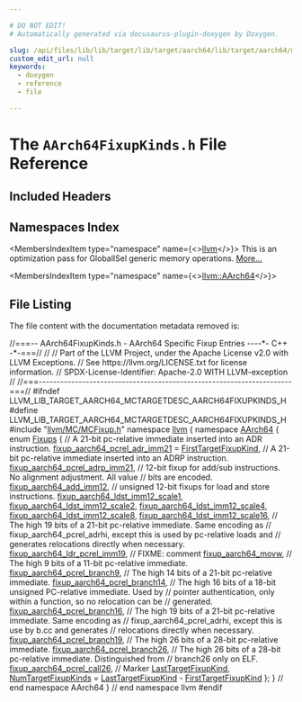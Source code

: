 ```yaml
---

# DO NOT EDIT!
# Automatically generated via docusaurus-plugin-doxygen by Doxygen.

slug: /api/files/lib/lib/target/lib/target/aarch64/lib/target/aarch64/mctargetdesc/aarch64fixupkinds-h
custom_edit_url: null
keywords:
  - doxygen
  - reference
  - file

---
```





# The `AArch64FixupKinds.h` File Reference

<DoxygenPage pluginConfig={pluginConfig}>



## Included Headers

<IncludesList>
<IncludesListItem
  filePath="llvm/MC/MCFixup.h"
  permalink="/docs/api/files/include/include/llvm/include/llvm/mc/mcfixup-h"
  isLocal="true" />
</IncludesList>

## Namespaces Index

<MembersIndex>

<MembersIndexItem
  type="namespace"
  name={<><a href="/docs/api/namespaces/llvm">llvm</a></>}>
This is an optimization pass for GlobalISel generic memory operations. <a href="/docs/api/namespaces/llvm/#details">More...</a>
</MembersIndexItem>

<MembersIndexItem
  type="namespace"
  name={<><a href="/docs/api/namespaces/llvm/aarch64">llvm::AArch64</a></>}>
</MembersIndexItem>

</MembersIndex>


## File Listing

The file content with the documentation metadata removed is:

<ProgramListing>

<Link id="l00001" /><CodeLine lineNumber="1"><Highlight kind="comment">//===-- AArch64FixupKinds.h - AArch64 Specific Fixup Entries ----&#42;- C++ -&#42;-===//</Highlight><Highlight kind="normal"></Highlight></CodeLine>
<Link id="l00002" /><CodeLine lineNumber="2"><Highlight kind="normal"></Highlight><Highlight kind="comment">//</Highlight><Highlight kind="normal"></Highlight></CodeLine>
<Link id="l00003" /><CodeLine lineNumber="3"><Highlight kind="normal"></Highlight><Highlight kind="comment">// Part of the LLVM Project, under the Apache License v2.0 with LLVM Exceptions.</Highlight><Highlight kind="normal"></Highlight></CodeLine>
<Link id="l00004" /><CodeLine lineNumber="4"><Highlight kind="normal"></Highlight><Highlight kind="comment">// See https://llvm.org/LICENSE.txt for license information.</Highlight><Highlight kind="normal"></Highlight></CodeLine>
<Link id="l00005" /><CodeLine lineNumber="5"><Highlight kind="normal"></Highlight><Highlight kind="comment">// SPDX-License-Identifier: Apache-2.0 WITH LLVM-exception</Highlight><Highlight kind="normal"></Highlight></CodeLine>
<Link id="l00006" /><CodeLine lineNumber="6"><Highlight kind="normal"></Highlight><Highlight kind="comment">//</Highlight><Highlight kind="normal"></Highlight></CodeLine>
<Link id="l00007" /><CodeLine lineNumber="7"><Highlight kind="normal"></Highlight><Highlight kind="comment">//===----------------------------------------------------------------------===//</Highlight><Highlight kind="normal"></Highlight></CodeLine>
<Link id="l00008" /><CodeLine lineNumber="8"><Highlight kind="normal"></Highlight></CodeLine>
<Link id="l00009" /><CodeLine lineNumber="9"><Highlight kind="normal"></Highlight><Highlight kind="preprocessor">#ifndef LLVM&#95;LIB&#95;TARGET&#95;AARCH64&#95;MCTARGETDESC&#95;AARCH64FIXUPKINDS&#95;H</Highlight><Highlight kind="normal"></Highlight></CodeLine>
<Link id="l00010" /><CodeLine lineNumber="10"><Highlight kind="normal"></Highlight><Highlight kind="preprocessor">#define LLVM&#95;LIB&#95;TARGET&#95;AARCH64&#95;MCTARGETDESC&#95;AARCH64FIXUPKINDS&#95;H</Highlight><Highlight kind="normal"></Highlight></CodeLine>
<Link id="l00011" /><CodeLine lineNumber="11"><Highlight kind="normal"></Highlight></CodeLine>
<Link id="l00012" /><CodeLine lineNumber="12"><Highlight kind="normal"></Highlight><Highlight kind="preprocessor">#include &quot;<a href="/docs/api/files/include/include/llvm/include/llvm/mc/mcfixup-h">llvm/MC/MCFixup.h</a>&quot;</Highlight><Highlight kind="normal"></Highlight></CodeLine>
<Link id="l00013" /><CodeLine lineNumber="13"><Highlight kind="normal"></Highlight></CodeLine>
<Link id="l00014" /><CodeLine lineNumber="14"><Highlight kind="normal"></Highlight><Highlight kind="keyword">namespace </Highlight><Highlight kind="normal"><a href="/docs/api/namespaces/llvm">llvm</a> &#123;</Highlight></CodeLine>
<Link id="l00015" /><CodeLine lineNumber="15"><Highlight kind="normal"></Highlight><Highlight kind="keyword">namespace </Highlight><Highlight kind="normal"><a href="/docs/api/namespaces/llvm/aarch64">AArch64</a> &#123;</Highlight></CodeLine>
<Link id="l00016" /><CodeLine lineNumber="16"><Highlight kind="normal"></Highlight></CodeLine>
<Link id="l00017" /><CodeLine lineNumber="17" lineLink="/docs/api/namespaces/llvm/aarch64/#a5c816ea23ece51a78a235f57ffb177a9"><Highlight kind="normal"></Highlight><Highlight kind="keyword">enum</Highlight><Highlight kind="normal"> <a href="/docs/api/namespaces/llvm/aarch64/#a5c816ea23ece51a78a235f57ffb177a9">Fixups</a> &#123;</Highlight></CodeLine>
<Link id="l00018" /><CodeLine lineNumber="18"><Highlight kind="normal">  </Highlight><Highlight kind="comment">// A 21-bit pc-relative immediate inserted into an ADR instruction.</Highlight><Highlight kind="normal"></Highlight></CodeLine>
<Link id="l00019" /><CodeLine lineNumber="19" lineLink="/docs/api/namespaces/llvm/aarch64/#a5c816ea23ece51a78a235f57ffb177a9a9a9d665cbb724cea9ad2aae20668e464"><Highlight kind="normal">  <a href="/docs/api/namespaces/llvm/aarch64/#a5c816ea23ece51a78a235f57ffb177a9a9a9d665cbb724cea9ad2aae20668e464">fixup&#95;aarch64&#95;pcrel&#95;adr&#95;imm21</a> = <a href="/docs/api/namespaces/llvm/#a84cef097f15848752272d38769011f58a02772a67f2052ae04bb9ef1ff9dc3cf8">FirstTargetFixupKind</a>,</Highlight></CodeLine>
<Link id="l00020" /><CodeLine lineNumber="20"><Highlight kind="normal"></Highlight></CodeLine>
<Link id="l00021" /><CodeLine lineNumber="21"><Highlight kind="normal">  </Highlight><Highlight kind="comment">// A 21-bit pc-relative immediate inserted into an ADRP instruction.</Highlight><Highlight kind="normal"></Highlight></CodeLine>
<Link id="l00022" /><CodeLine lineNumber="22" lineLink="/docs/api/namespaces/llvm/aarch64/#a5c816ea23ece51a78a235f57ffb177a9ad31b24bfe1fb4471f899fbfa37d240f7"><Highlight kind="normal">  <a href="/docs/api/namespaces/llvm/aarch64/#a5c816ea23ece51a78a235f57ffb177a9ad31b24bfe1fb4471f899fbfa37d240f7">fixup&#95;aarch64&#95;pcrel&#95;adrp&#95;imm21</a>,</Highlight></CodeLine>
<Link id="l00023" /><CodeLine lineNumber="23"><Highlight kind="normal"></Highlight></CodeLine>
<Link id="l00024" /><CodeLine lineNumber="24"><Highlight kind="normal">  </Highlight><Highlight kind="comment">// 12-bit fixup for add/sub instructions. No alignment adjustment. All value</Highlight><Highlight kind="normal"></Highlight></CodeLine>
<Link id="l00025" /><CodeLine lineNumber="25"><Highlight kind="normal">  </Highlight><Highlight kind="comment">// bits are encoded.</Highlight><Highlight kind="normal"></Highlight></CodeLine>
<Link id="l00026" /><CodeLine lineNumber="26" lineLink="/docs/api/namespaces/llvm/aarch64/#a5c816ea23ece51a78a235f57ffb177a9ad535858a360e48fa51bd9c5ac0956162"><Highlight kind="normal">  <a href="/docs/api/namespaces/llvm/aarch64/#a5c816ea23ece51a78a235f57ffb177a9ad535858a360e48fa51bd9c5ac0956162">fixup&#95;aarch64&#95;add&#95;imm12</a>,</Highlight></CodeLine>
<Link id="l00027" /><CodeLine lineNumber="27"><Highlight kind="normal"></Highlight></CodeLine>
<Link id="l00028" /><CodeLine lineNumber="28"><Highlight kind="normal">  </Highlight><Highlight kind="comment">// unsigned 12-bit fixups for load and store instructions.</Highlight><Highlight kind="normal"></Highlight></CodeLine>
<Link id="l00029" /><CodeLine lineNumber="29" lineLink="/docs/api/namespaces/llvm/aarch64/#a5c816ea23ece51a78a235f57ffb177a9ae794060e936aea9d09bdd85bb99dcf80"><Highlight kind="normal">  <a href="/docs/api/namespaces/llvm/aarch64/#a5c816ea23ece51a78a235f57ffb177a9ae794060e936aea9d09bdd85bb99dcf80">fixup&#95;aarch64&#95;ldst&#95;imm12&#95;scale1</a>,</Highlight></CodeLine>
<Link id="l00030" /><CodeLine lineNumber="30" lineLink="/docs/api/namespaces/llvm/aarch64/#a5c816ea23ece51a78a235f57ffb177a9aa7eca8a3014a1980664443a7d07edec5"><Highlight kind="normal">  <a href="/docs/api/namespaces/llvm/aarch64/#a5c816ea23ece51a78a235f57ffb177a9aa7eca8a3014a1980664443a7d07edec5">fixup&#95;aarch64&#95;ldst&#95;imm12&#95;scale2</a>,</Highlight></CodeLine>
<Link id="l00031" /><CodeLine lineNumber="31" lineLink="/docs/api/namespaces/llvm/aarch64/#a5c816ea23ece51a78a235f57ffb177a9a1d9670f8c96a7890ee1396fc8596e5a4"><Highlight kind="normal">  <a href="/docs/api/namespaces/llvm/aarch64/#a5c816ea23ece51a78a235f57ffb177a9a1d9670f8c96a7890ee1396fc8596e5a4">fixup&#95;aarch64&#95;ldst&#95;imm12&#95;scale4</a>,</Highlight></CodeLine>
<Link id="l00032" /><CodeLine lineNumber="32" lineLink="/docs/api/namespaces/llvm/aarch64/#a5c816ea23ece51a78a235f57ffb177a9adaa9de7bb7ea352fc17fcb5adec2a9f5"><Highlight kind="normal">  <a href="/docs/api/namespaces/llvm/aarch64/#a5c816ea23ece51a78a235f57ffb177a9adaa9de7bb7ea352fc17fcb5adec2a9f5">fixup&#95;aarch64&#95;ldst&#95;imm12&#95;scale8</a>,</Highlight></CodeLine>
<Link id="l00033" /><CodeLine lineNumber="33" lineLink="/docs/api/namespaces/llvm/aarch64/#a5c816ea23ece51a78a235f57ffb177a9ac2e74dcdf3c97291d6ce9fc8032d2e4f"><Highlight kind="normal">  <a href="/docs/api/namespaces/llvm/aarch64/#a5c816ea23ece51a78a235f57ffb177a9ac2e74dcdf3c97291d6ce9fc8032d2e4f">fixup&#95;aarch64&#95;ldst&#95;imm12&#95;scale16</a>,</Highlight></CodeLine>
<Link id="l00034" /><CodeLine lineNumber="34"><Highlight kind="normal"></Highlight></CodeLine>
<Link id="l00035" /><CodeLine lineNumber="35"><Highlight kind="normal">  </Highlight><Highlight kind="comment">// The high 19 bits of a 21-bit pc-relative immediate. Same encoding as</Highlight><Highlight kind="normal"></Highlight></CodeLine>
<Link id="l00036" /><CodeLine lineNumber="36"><Highlight kind="normal">  </Highlight><Highlight kind="comment">// fixup&#95;aarch64&#95;pcrel&#95;adrhi, except this is used by pc-relative loads and</Highlight><Highlight kind="normal"></Highlight></CodeLine>
<Link id="l00037" /><CodeLine lineNumber="37"><Highlight kind="normal">  </Highlight><Highlight kind="comment">// generates relocations directly when necessary.</Highlight><Highlight kind="normal"></Highlight></CodeLine>
<Link id="l00038" /><CodeLine lineNumber="38" lineLink="/docs/api/namespaces/llvm/aarch64/#a5c816ea23ece51a78a235f57ffb177a9a99cefa5f52a371b91390c527f4648722"><Highlight kind="normal">  <a href="/docs/api/namespaces/llvm/aarch64/#a5c816ea23ece51a78a235f57ffb177a9a99cefa5f52a371b91390c527f4648722">fixup&#95;aarch64&#95;ldr&#95;pcrel&#95;imm19</a>,</Highlight></CodeLine>
<Link id="l00039" /><CodeLine lineNumber="39"><Highlight kind="normal"></Highlight></CodeLine>
<Link id="l00040" /><CodeLine lineNumber="40"><Highlight kind="normal">  </Highlight><Highlight kind="comment">// FIXME: comment</Highlight><Highlight kind="normal"></Highlight></CodeLine>
<Link id="l00041" /><CodeLine lineNumber="41" lineLink="/docs/api/namespaces/llvm/aarch64/#a5c816ea23ece51a78a235f57ffb177a9a3e0254041247fb97318a3da8d0f489c6"><Highlight kind="normal">  <a href="/docs/api/namespaces/llvm/aarch64/#a5c816ea23ece51a78a235f57ffb177a9a3e0254041247fb97318a3da8d0f489c6">fixup&#95;aarch64&#95;movw</a>,</Highlight></CodeLine>
<Link id="l00042" /><CodeLine lineNumber="42"><Highlight kind="normal"></Highlight></CodeLine>
<Link id="l00043" /><CodeLine lineNumber="43"><Highlight kind="normal">  </Highlight><Highlight kind="comment">// The high 9 bits of a 11-bit pc-relative immediate.</Highlight><Highlight kind="normal"></Highlight></CodeLine>
<Link id="l00044" /><CodeLine lineNumber="44" lineLink="/docs/api/namespaces/llvm/aarch64/#a5c816ea23ece51a78a235f57ffb177a9a064b38da087b4f1840e307c3bb675470"><Highlight kind="normal">  <a href="/docs/api/namespaces/llvm/aarch64/#a5c816ea23ece51a78a235f57ffb177a9a064b38da087b4f1840e307c3bb675470">fixup&#95;aarch64&#95;pcrel&#95;branch9</a>,</Highlight></CodeLine>
<Link id="l00045" /><CodeLine lineNumber="45"><Highlight kind="normal"></Highlight></CodeLine>
<Link id="l00046" /><CodeLine lineNumber="46"><Highlight kind="normal">  </Highlight><Highlight kind="comment">// The high 14 bits of a 21-bit pc-relative immediate.</Highlight><Highlight kind="normal"></Highlight></CodeLine>
<Link id="l00047" /><CodeLine lineNumber="47" lineLink="/docs/api/namespaces/llvm/aarch64/#a5c816ea23ece51a78a235f57ffb177a9a9cfa836f3def950d2b4a9cc69a5de67c"><Highlight kind="normal">  <a href="/docs/api/namespaces/llvm/aarch64/#a5c816ea23ece51a78a235f57ffb177a9a9cfa836f3def950d2b4a9cc69a5de67c">fixup&#95;aarch64&#95;pcrel&#95;branch14</a>,</Highlight></CodeLine>
<Link id="l00048" /><CodeLine lineNumber="48"><Highlight kind="normal"></Highlight></CodeLine>
<Link id="l00049" /><CodeLine lineNumber="49"><Highlight kind="normal">  </Highlight><Highlight kind="comment">// The high 16 bits of a 18-bit unsigned PC-relative immediate. Used by</Highlight><Highlight kind="normal"></Highlight></CodeLine>
<Link id="l00050" /><CodeLine lineNumber="50"><Highlight kind="normal">  </Highlight><Highlight kind="comment">// pointer authentication, only within a function, so no relocation can be</Highlight><Highlight kind="normal"></Highlight></CodeLine>
<Link id="l00051" /><CodeLine lineNumber="51"><Highlight kind="normal">  </Highlight><Highlight kind="comment">// generated.</Highlight><Highlight kind="normal"></Highlight></CodeLine>
<Link id="l00052" /><CodeLine lineNumber="52" lineLink="/docs/api/namespaces/llvm/aarch64/#a5c816ea23ece51a78a235f57ffb177a9a16eddc85596422ff5b09f44bd6ab5ae7"><Highlight kind="normal">  <a href="/docs/api/namespaces/llvm/aarch64/#a5c816ea23ece51a78a235f57ffb177a9a16eddc85596422ff5b09f44bd6ab5ae7">fixup&#95;aarch64&#95;pcrel&#95;branch16</a>,</Highlight></CodeLine>
<Link id="l00053" /><CodeLine lineNumber="53"><Highlight kind="normal"></Highlight></CodeLine>
<Link id="l00054" /><CodeLine lineNumber="54"><Highlight kind="normal">  </Highlight><Highlight kind="comment">// The high 19 bits of a 21-bit pc-relative immediate. Same encoding as</Highlight><Highlight kind="normal"></Highlight></CodeLine>
<Link id="l00055" /><CodeLine lineNumber="55"><Highlight kind="normal">  </Highlight><Highlight kind="comment">// fixup&#95;aarch64&#95;pcrel&#95;adrhi, except this is use by b.cc and generates</Highlight><Highlight kind="normal"></Highlight></CodeLine>
<Link id="l00056" /><CodeLine lineNumber="56"><Highlight kind="normal">  </Highlight><Highlight kind="comment">// relocations directly when necessary.</Highlight><Highlight kind="normal"></Highlight></CodeLine>
<Link id="l00057" /><CodeLine lineNumber="57" lineLink="/docs/api/namespaces/llvm/aarch64/#a5c816ea23ece51a78a235f57ffb177a9a87e08dcaf47dcab2f388f1d348002f3f"><Highlight kind="normal">  <a href="/docs/api/namespaces/llvm/aarch64/#a5c816ea23ece51a78a235f57ffb177a9a87e08dcaf47dcab2f388f1d348002f3f">fixup&#95;aarch64&#95;pcrel&#95;branch19</a>,</Highlight></CodeLine>
<Link id="l00058" /><CodeLine lineNumber="58"><Highlight kind="normal"></Highlight></CodeLine>
<Link id="l00059" /><CodeLine lineNumber="59"><Highlight kind="normal">  </Highlight><Highlight kind="comment">// The high 26 bits of a 28-bit pc-relative immediate.</Highlight><Highlight kind="normal"></Highlight></CodeLine>
<Link id="l00060" /><CodeLine lineNumber="60" lineLink="/docs/api/namespaces/llvm/aarch64/#a5c816ea23ece51a78a235f57ffb177a9a74a32a0e3d43c7e6b0ef010ebffa5f23"><Highlight kind="normal">  <a href="/docs/api/namespaces/llvm/aarch64/#a5c816ea23ece51a78a235f57ffb177a9a74a32a0e3d43c7e6b0ef010ebffa5f23">fixup&#95;aarch64&#95;pcrel&#95;branch26</a>,</Highlight></CodeLine>
<Link id="l00061" /><CodeLine lineNumber="61"><Highlight kind="normal"></Highlight></CodeLine>
<Link id="l00062" /><CodeLine lineNumber="62"><Highlight kind="normal">  </Highlight><Highlight kind="comment">// The high 26 bits of a 28-bit pc-relative immediate. Distinguished from</Highlight><Highlight kind="normal"></Highlight></CodeLine>
<Link id="l00063" /><CodeLine lineNumber="63"><Highlight kind="normal">  </Highlight><Highlight kind="comment">// branch26 only on ELF.</Highlight><Highlight kind="normal"></Highlight></CodeLine>
<Link id="l00064" /><CodeLine lineNumber="64" lineLink="/docs/api/namespaces/llvm/aarch64/#a5c816ea23ece51a78a235f57ffb177a9a572647824895bc24ec60e6ed94fc2b05"><Highlight kind="normal">  <a href="/docs/api/namespaces/llvm/aarch64/#a5c816ea23ece51a78a235f57ffb177a9a572647824895bc24ec60e6ed94fc2b05">fixup&#95;aarch64&#95;pcrel&#95;call26</a>,</Highlight></CodeLine>
<Link id="l00065" /><CodeLine lineNumber="65"><Highlight kind="normal"></Highlight></CodeLine>
<Link id="l00066" /><CodeLine lineNumber="66"><Highlight kind="normal">  </Highlight><Highlight kind="comment">// Marker</Highlight><Highlight kind="normal"></Highlight></CodeLine>
<Link id="l00067" /><CodeLine lineNumber="67" lineLink="/docs/api/namespaces/llvm/aarch64/#a5c816ea23ece51a78a235f57ffb177a9ac0c5b28ca567057deb772698634f09c7"><Highlight kind="normal">  <a href="/docs/api/namespaces/llvm/aarch64/#a5c816ea23ece51a78a235f57ffb177a9ac0c5b28ca567057deb772698634f09c7">LastTargetFixupKind</a>,</Highlight></CodeLine>
<Link id="l00068" /><CodeLine lineNumber="68" lineLink="/docs/api/namespaces/llvm/aarch64/#a5c816ea23ece51a78a235f57ffb177a9a35e535a173df2ec945f436ce656f182b"><Highlight kind="normal">  <a href="/docs/api/namespaces/llvm/aarch64/#a5c816ea23ece51a78a235f57ffb177a9a35e535a173df2ec945f436ce656f182b">NumTargetFixupKinds</a> = <a href="/docs/api/namespaces/llvm/aarch64/#a5c816ea23ece51a78a235f57ffb177a9ac0c5b28ca567057deb772698634f09c7">LastTargetFixupKind</a> - <a href="/docs/api/namespaces/llvm/#a84cef097f15848752272d38769011f58a02772a67f2052ae04bb9ef1ff9dc3cf8">FirstTargetFixupKind</a></Highlight></CodeLine>
<Link id="l00069" /><CodeLine lineNumber="69"><Highlight kind="normal">&#125;;</Highlight></CodeLine>
<Link id="l00070" /><CodeLine lineNumber="70"><Highlight kind="normal"></Highlight></CodeLine>
<Link id="l00071" /><CodeLine lineNumber="71"><Highlight kind="normal">&#125; </Highlight><Highlight kind="comment">// end namespace AArch64</Highlight><Highlight kind="normal"></Highlight></CodeLine>
<Link id="l00072" /><CodeLine lineNumber="72"><Highlight kind="normal">&#125; </Highlight><Highlight kind="comment">// end namespace llvm</Highlight><Highlight kind="normal"></Highlight></CodeLine>
<Link id="l00073" /><CodeLine lineNumber="73"><Highlight kind="normal"></Highlight></CodeLine>
<Link id="l00074" /><CodeLine lineNumber="74"><Highlight kind="normal"></Highlight><Highlight kind="preprocessor">#endif</Highlight></CodeLine>

</ProgramListing>


</DoxygenPage>
